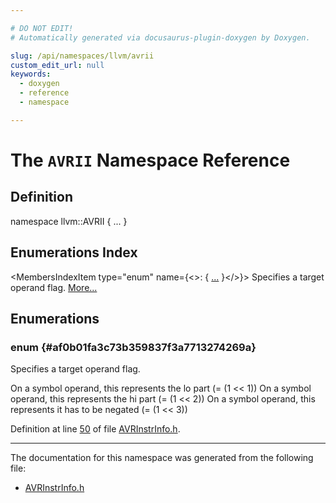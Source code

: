 ```yaml
---

# DO NOT EDIT!
# Automatically generated via docusaurus-plugin-doxygen by Doxygen.

slug: /api/namespaces/llvm/avrii
custom_edit_url: null
keywords:
  - doxygen
  - reference
  - namespace

---
```





# The `AVRII` Namespace Reference

<DoxygenPage pluginConfig={pluginConfig}>



## Definition

<CodeBlock>namespace llvm::AVRII &#123; ... &#125;</CodeBlock>

## Enumerations Index

<MembersIndex>

<MembersIndexItem
  type="enum"
  name={<>:  &#123; <a href="#af0b01fa3c73b359837f3a7713274269a">...</a> &#125;</>}>
Specifies a target operand flag. <a href="#af0b01fa3c73b359837f3a7713274269a">More...</a>
</MembersIndexItem>

</MembersIndex>


<SectionDefinition>

## Enumerations

### enum  {#af0b01fa3c73b359837f3a7713274269a}

<MemberDefinition
  prototype="enum llvm::AVRII::TOF ">
Specifies a target operand flag.

<EnumerationList title="Enumeration values">

<Link id="af0b01fa3c73b359837f3a7713274269aac809ac61c57c3ad8d97068ecff06cda2" />
<EnumerationListItem name="MO_NO_FLAG">

</EnumerationListItem>

<Link id="af0b01fa3c73b359837f3a7713274269aac78eef6657cad8b6d62131d926614fe8" />
<EnumerationListItem name="MO_LO">
On a symbol operand, this represents the lo part (= (1 &lt;&lt; 1))
</EnumerationListItem>

<Link id="af0b01fa3c73b359837f3a7713274269aa57a5b7b4f208829b5bd00cc3ad16ded5" />
<EnumerationListItem name="MO_HI">
On a symbol operand, this represents the hi part (= (1 &lt;&lt; 2))
</EnumerationListItem>

<Link id="af0b01fa3c73b359837f3a7713274269aab0512370caac05423652bb0aea02a9a6" />
<EnumerationListItem name="MO_NEG">
On a symbol operand, this represents it has to be negated (= (1 &lt;&lt; 3))
</EnumerationListItem>

</EnumerationList>

Definition at line <a href="/docs/api/files/lib/lib/target/lib/target/avr/avrinstrinfo-h/#l00050">50</a> of file <a href="/docs/api/files/lib/lib/target/lib/target/avr/avrinstrinfo-h">AVRInstrInfo.h</a>.
</MemberDefinition>

</SectionDefinition>

<hr/>

The documentation for this namespace was generated from the following file:

<ul>
<li><a href="/docs/api/files/lib/lib/target/lib/target/avr/avrinstrinfo-h">AVRInstrInfo.h</a></li>
</ul>

</DoxygenPage>

